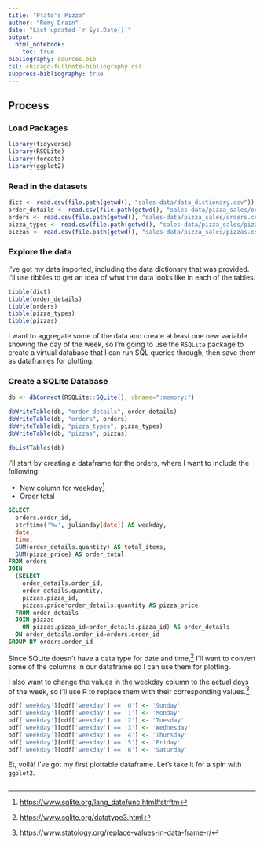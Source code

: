 ```yaml
---
title: "Plato's Pizza"
author: "Remy Drain"
date: "Last updated `r Sys.Date()`"
output: 
  html_notebook:
    toc: true
bibliography: sources.bib
csl: chicago-fullnote-bibliography.csl
suppress-bibliography: true
---
```


## Process
### Load Packages
```r
library(tidyverse)
library(RSQLite)
library(forcats)
library(ggplot2)
```

### Read in the datasets
```r
dict <- read.csv(file.path(getwd(), "sales-data/data_dictionary.csv"))
order_details <- read.csv(file.path(getwd(), "sales-data/pizza_sales/order_details.csv"))
orders <- read.csv(file.path(getwd(), "sales-data/pizza_sales/orders.csv"))
pizza_types <- read.csv(file.path(getwd(), "sales-data/pizza_sales/pizza_types.csv"))
pizzas <- read.csv(file.path(getwd(), "sales-data/pizza_sales/pizzas.csv"))
```

### Explore the data
I've got my data imported, including the data dictionary that was provided. I'll use tibbles to get an idea of what the data looks like in each of the tables.
```r
tibble(dict)
tibble(order_details)
tibble(orders)
tibble(pizza_types)
tibble(pizzas)
```

I want to aggregate some of the data and create at least one new variable showing the day of the week, so I'm going to use the `RSQLite` package to create a virtual database that I can run SQL queries through, then save them as dataframes for plotting.

### Create a SQLite Database
```r
db <- dbConnect(RSQLite::SQLite(), dbname=":memory:")

dbWriteTable(db, "order_details", order_details)
dbWriteTable(db, "orders", orders)
dbWriteTable(db, "pizza_types", pizza_types)
dbWriteTable(db, "pizzas", pizzas)

dbListTables(db)
```

I'll start by creating a dataframe for the orders, where I want to include the following:

* New column for weekday[^1]
* Order total

```sql
SELECT
  orders.order_id,
  strftime('%w', julianday(date)) AS weekday,
  date,
  time,
  SUM(order_details.quantity) AS total_items,
  SUM(pizza_price) AS order_total
FROM orders
JOIN
  (SELECT
    order_details.order_id,
    order_details.quantity,
    pizzas.pizza_id,
    pizzas.price*order_details.quantity AS pizza_price
  FROM order_details
  JOIN pizzas
    ON pizzas.pizza_id=order_details.pizza_id) AS order_details
  ON order_details.order_id=orders.order_id
GROUP BY orders.order_id
```

Since SQLite doesn't have a data type for date and time,[^2] I'll want to convert some of the columns in our dataframe so I can use them for plotting.

I also want to change the values in the weekday column to the actual days of the week, so I'll use R to replace them with their corresponding values.[^3]
```r
odf['weekday'][odf['weekday'] == '0'] <- 'Sunday'
odf['weekday'][odf['weekday'] == '1'] <- 'Monday'
odf['weekday'][odf['weekday'] == '2'] <- 'Tuesday'
odf['weekday'][odf['weekday'] == '3'] <- 'Wednesday'
odf['weekday'][odf['weekday'] == '4'] <- 'Thursday'
odf['weekday'][odf['weekday'] == '5'] <- 'Friday'
odf['weekday'][odf['weekday'] == '6'] <- 'Saturday'
```

Et, voilá! I've got my first plottable dataframe. Let's take it for a spin with `ggplot2`.
```r

```


[^1]: <https://www.sqlite.org/lang_datefunc.html#strftm>
[^2]: <https://www.sqlite.org/datatype3.html>
[^3]: <https://www.statology.org/replace-values-in-data-frame-r/>